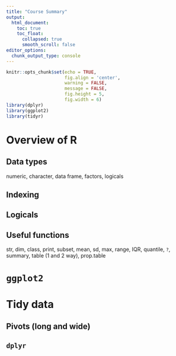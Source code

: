 ```yaml
---
title: "Course Summary"
output:
  html_document:
    toc: true
    toc_float:
      collapsed: true
      smooth_scroll: false
editor_options: 
  chunk_output_type: console
---
```


```r
knitr::opts_chunk$set(echo = TRUE, 
                      fig.align = 'center', 
                      warning = FALSE, 
                      message = FALSE,
                      fig.height = 5, 
                      fig.width = 6) 
library(dplyr)
library(ggplot2)
library(tidyr)
```

# Overview of R

## Data types

numeric, character, data frame, factors, logicals

## Indexing

## Logicals

## Useful functions

str, dim, class, print, subset, mean, sd, max, range, IQR, quantile, `?`, summary, table (1 and 2 way), prop.table


# `ggplot2`

# Tidy data

## Pivots (long and wide)

## `dplyr`